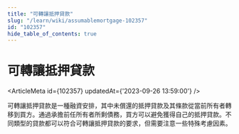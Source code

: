 ```yaml
---
title: "可轉讓抵押貸款"
slug: "/learn/wiki/assumablemortgage-102357"
id: "102357"
hide_table_of_contents: true
---
```



# 可轉讓抵押貸款

<ArticleMeta id={102357} updatedAt={'2023-09-26 13:59:00'} />
<div className='border-solid border-b border-t-0 my-4 border-[var(--ifm-color-gray-300)]' />

可轉讓抵押貸款是一種融資安排，其中未償還的抵押貸款及其條款從當前所有者轉移到買方。通過承擔前任所有者所剩債務，買方可以避免獲得自己的抵押貸款。不同類型的貸款都可以符合可轉讓抵押貸款的要求，但需要注意一些特殊考慮因素。

